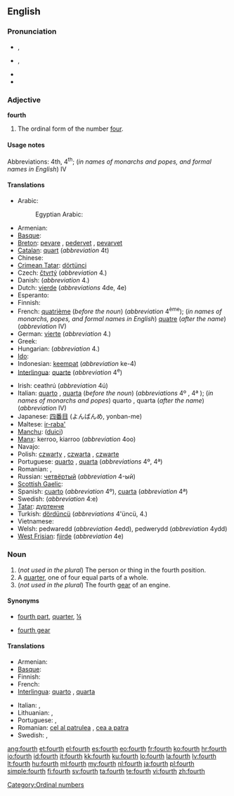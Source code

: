 {{wikipedia}}
==English==
{{ordinalbox|en|3rd|4th|5th|third|fifth|card=four}}

===Pronunciation===
* {{a|RP}} {{IPA|/fɔːθ/}}, {{SAMPA|/fO:T/}}
* {{a|GenAm}} {{IPA|/fɔɹθ/}}, {{SAMPA|/fOrT/}}
* {{audio|en-us-fourth.ogg|Audio (US)}}
* {{rhymes|ɔː(r)θ}}

===Adjective===
'''fourth'''

# The ordinal form of the number [[four]].

====Usage notes====
Abbreviations: 4th, 4<sup>th</sup>; (''in names of monarchs and popes, and formal names in English'') IV

====Translations====
{{trans-top|fourth}}
* Arabic: {{t-|ar|رابع|m|alt=رابِع|tr=raabi3}}
*: Egyptian Arabic: {{tø|arz|رابع|m|tr=raabi3|sc=Arab|xs=Egyptian Arabic}}
* Armenian: {{t-|hy|չորրորդ|tr=čorrord}}
* [[Basque]]: {{t|eu|laugarren|xs=Basque}}
* [[Breton]]: [[pevare]] {{m|f}}, [[pedervet]] {{f}}, [[pevarvet]] {{m}}
* [[Catalan]]: [[quart]] (''abbreviation'' 4t)
* Chinese: {{t|cmn|第四|tr=dìsì|sc=Hani}}
* [[Crimean Tatar]]: [[dörtünci]]
* Czech: [[čtvrtý]] (''abbreviation'' 4.)
* Danish: {{t|da|fjerde}} (''abbreviation'' 4.)
* Dutch: [[vierde]] (''abbreviations'' 4de, 4e)
* Esperanto: {{t+|eo|kvara|xs=Esperanto}}
* Finnish: {{t+|fi|neljäs}}
* French: [[quatrième]] (''before the noun'') (''abbreviation'' 4<sup>ème</sup>); (''in names of monarchs, popes, and formal names in English'') [[quatre]] (''after the name'') (''abbreviation'' IV)
* German: [[vierte]] (''abbreviation'' 4.)
* Greek: {{t+|el|τέταρτος|tr=tetartos}}
* Hungarian: {{t+|hu|negyedik}} (''abbreviation'' 4.)
* [[Ido]]: {{t+|io|quaresma|xs=Ido}}
* Indonesian: [[keempat]] (''abbreviation'' ke-4)
* [[Interlingua]]: [[quarte]] (''abbreviation'' 4<sup>e</sup>)
{{trans-mid}}
* Irish: ceathrú (''abbreviation'' 4ú)
* Italian: [[quarto]] {{m}}, [[quarta]] {{f}} (''before the noun'') (''abbreviations'' 4º {{m}}, 4ª {{f}}); (''in names of monarchs and popes'') quarto {{m}}, quarta {{f}} (''after the name'') (''abbreviation'' IV)
* Japanese: [[四番目]] (よんばんめ, yonban-me)
* Maltese: [[ir-raba']]
* [[Manchu]]: ([[duici]])
* [[Manx]]: kerroo, kiarroo (''abbreviation'' 4oo)
* Navajo: {{tø|nv|dį́į́ góneʼ}}
* Polish: [[czwarty]] {{m}}, [[czwarta]] {{f}}, [[czwarte]] {{n}}
* Portuguese: [[quarto]] {{m}}, [[quarta]] {{f}} (''abbreviations'' 4º, 4ª)
* Romanian: {{t-|ro|patrulea|m}}, {{t-|ro|patra|f}}
* Russian: [[четвёртый]] (''abbreviation'' 4-ый)
* [[Scottish Gaelic]]: {{qualifier|abbreviation 4mh}} {{t-|gd|ceathramh|alt=an ceathramh|xs=Scottish Gaelic}}
* Spanish: [[cuarto]] {{m}} (''abbreviation'' 4º), [[cuarta]] {{f}} (''abbreviation'' 4ª)
* Swedish: {{t|sv|fjärde}} (''abbreviation'' 4:e)
* [[Tatar]]: [[дүртенче]]
* Turkish: [[dördüncü]] (''abbreviations'' 4'üncü, 4.)
* Vietnamese: {{t+|vi|thứ tư|xs=Vietnamese}}
* Welsh: pedwaredd (''abbreviation'' 4edd), pedwerydd (''abbreviation'' 4ydd)
* [[West Frisian]]: [[fjirde]] (''abbreviation'' 4e)
{{trans-bottom}}

===Noun===
{{en-noun}}

# (''not used in the plural'') The person or thing in the fourth position.
# A [[quarter]], one of four equal parts of a whole.
# (''not used in the plural'') The fourth [[gear]] of an engine.

====Synonyms====
* {{i-c|quarter}} [[fourth part]], [[quarter]], [[¼]]
* {{i-c|gear}} [[fourth gear]]

====Translations====

{{trans-top|person or thing in the fourth position}}
* Armenian: {{t-|hy|չորրորդ|tr=čorrord}}
* [[Basque]]: {{t|eu|laugarren|xs=Basque}}
* Finnish: {{t+|fi|neljäs}}
* French: {{t+|fr|quatrième|m|f}}
* [[Interlingua]]: [[quarto]] {{m}}, [[quarta]] {{f}}
{{trans-mid}}
* Italian: {{t+|it|quarto|m}}, {{t-|it|quarta|f}}
* Lithuanian: {{t+|lt|ketvirtas|m|xs=Lithuanian}}, {{t+|lt|ketvirta|f|xs=Lithuanian}}
* Portuguese: {{t+|pt|quarto|m}}, {{t+|pt|quarta|f}}
* Romanian: [[cel al patrulea]] {{m}}, [[cea a patra]] {{f}}
* Swedish: {{t+|sv|fjärde|c}},  {{t+|sv|fyra|c}}
{{trans-bottom}}
{{trans-see|quarter}}
{{trans-see|fourth gear}}

[[Category:Ordinal numbers]]

[[ang:fourth]]
[[et:fourth]]
[[el:fourth]]
[[es:fourth]]
[[eo:fourth]]
[[fr:fourth]]
[[ko:fourth]]
[[hr:fourth]]
[[io:fourth]]
[[id:fourth]]
[[it:fourth]]
[[kk:fourth]]
[[ku:fourth]]
[[lo:fourth]]
[[la:fourth]]
[[lv:fourth]]
[[lt:fourth]]
[[hu:fourth]]
[[ml:fourth]]
[[my:fourth]]
[[nl:fourth]]
[[ja:fourth]]
[[pl:fourth]]
[[simple:fourth]]
[[fi:fourth]]
[[sv:fourth]]
[[ta:fourth]]
[[te:fourth]]
[[vi:fourth]]
[[zh:fourth]]